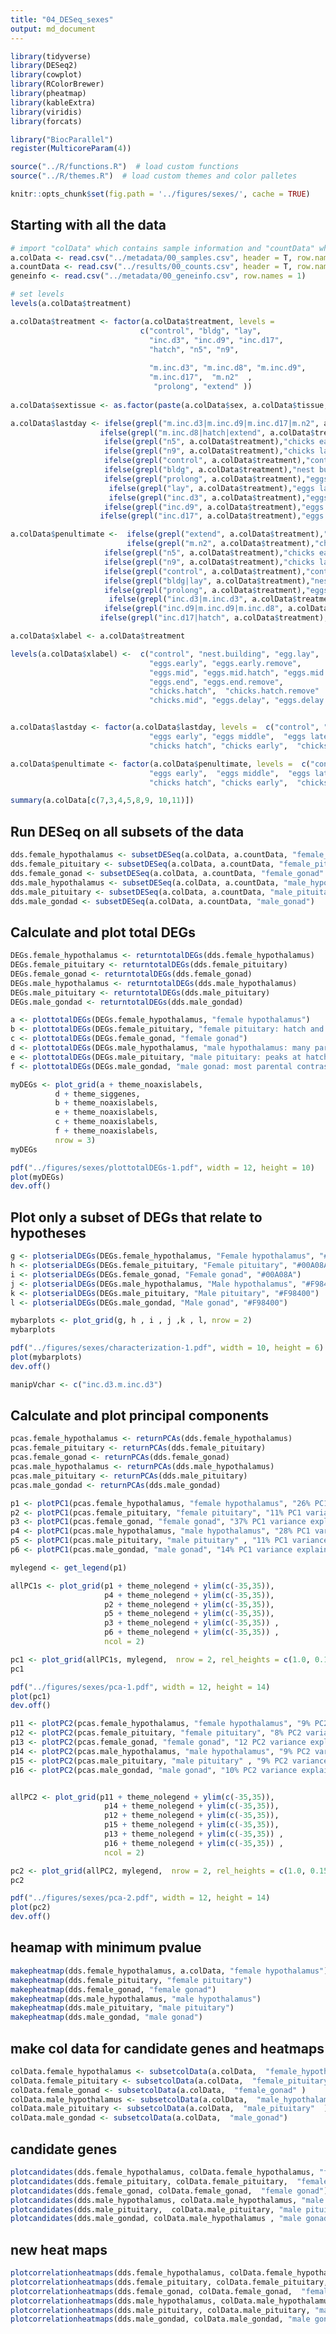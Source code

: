 ```yaml
---
title: "04_DESeq_sexes"
output: md_document
---
```


```r

library(tidyverse)
library(DESeq2)
library(cowplot)
library(RColorBrewer)
library(pheatmap)
library(kableExtra)
library(viridis)
library(forcats)

library("BiocParallel")
register(MulticoreParam(4))

source("../R/functions.R")  # load custom functions 
source("../R/themes.R")  # load custom themes and color palletes

knitr::opts_chunk$set(fig.path = '../figures/sexes/', cache = TRUE)
```

## Starting with all the data

```r
# import "colData" which contains sample information and "countData" which contains read counts
a.colData <- read.csv("../metadata/00_samples.csv", header = T, row.names = 1)
a.countData <- read.csv("../results/00_counts.csv", header = T, row.names = 1)
geneinfo <- read.csv("../metadata/00_geneinfo.csv", row.names = 1)

# set levels
levels(a.colData$treatment)

a.colData$treatment <- factor(a.colData$treatment, levels = 
                             c("control", "bldg", "lay",
                               "inc.d3", "inc.d9", "inc.d17",
                               "hatch", "n5", "n9",
                              
                               "m.inc.d3", "m.inc.d8", "m.inc.d9",
                               "m.inc.d17",  "m.n2"  ,
                                "prolong", "extend" ))
                               
a.colData$sextissue <- as.factor(paste(a.colData$sex, a.colData$tissue, sep = "_"))

a.colData$lastday <- ifelse(grepl("m.inc.d3|m.inc.d9|m.inc.d17|m.n2", a.colData$treatment), "empty nest", 
                    ifelse(grepl("m.inc.d8|hatch|extend", a.colData$treatment),"chicks hatch",      
                     ifelse(grepl("n5", a.colData$treatment),"chicks early",
                     ifelse(grepl("n9", a.colData$treatment),"chicks later",
                     ifelse(grepl("control", a.colData$treatment),"control",
                     ifelse(grepl("bldg", a.colData$treatment),"nest building",
                     ifelse(grepl("prolong", a.colData$treatment),"eggs delay",
                      ifelse(grepl("lay", a.colData$treatment),"eggs lay",
                      ifelse(grepl("inc.d3", a.colData$treatment),"eggs early",
                     ifelse(grepl("inc.d9", a.colData$treatment),"eggs middle",
                    ifelse(grepl("inc.d17", a.colData$treatment),"eggs later", NA)))))))))))

a.colData$penultimate <-  ifelse(grepl("extend", a.colData$treatment),"eggs delay",  
                          ifelse(grepl("m.n2", a.colData$treatment),"chicks hatch",
                     ifelse(grepl("n5", a.colData$treatment),"chicks early",
                     ifelse(grepl("n9", a.colData$treatment),"chicks later",
                     ifelse(grepl("control", a.colData$treatment),"control",
                     ifelse(grepl("bldg|lay", a.colData$treatment),"nest building",
                     ifelse(grepl("prolong", a.colData$treatment),"eggs delay",
                      ifelse(grepl("inc.d3|m.inc.d3", a.colData$treatment),"eggs early",
                     ifelse(grepl("inc.d9|m.inc.d9|m.inc.d8", a.colData$treatment),"eggs middle",
                    ifelse(grepl("inc.d17|hatch", a.colData$treatment),"eggs later", NA))))))))))

a.colData$xlabel <- a.colData$treatment

levels(a.colData$xlabel) <-  c("control", "nest.building", "egg.lay",
                               "eggs.early", "eggs.early.remove", 
                               "eggs.mid", "eggs.mid.hatch", "eggs.mid.remove",
                               "eggs.end", "eggs.end.remove",
                               "chicks.hatch",  "chicks.hatch.remove"  ,
                               "chicks.mid", "eggs.delay", "eggs.delay.hatch", "chicks.end")


a.colData$lastday <- factor(a.colData$lastday, levels =  c("control", "nest building", "eggs lay",
                               "eggs early", "eggs middle",  "eggs later","eggs delay",
                               "chicks hatch", "chicks early",  "chicks later", "empty nest"))

a.colData$penultimate <- factor(a.colData$penultimate, levels =  c("control", "nest building",
                               "eggs early",  "eggs middle",  "eggs later",  "eggs delay",
                               "chicks hatch", "chicks early",  "chicks later"))

summary(a.colData[c(7,3,4,5,8,9, 10,11)])
```

## Run DESeq on all subsets of the data


```r
dds.female_hypothalamus <- subsetDESeq(a.colData, a.countData, "female_hypothalamus")
dds.female_pituitary <- subsetDESeq(a.colData, a.countData, "female_pituitary" )
dds.female_gonad <- subsetDESeq(a.colData, a.countData, "female_gonad" )
dds.male_hypothalamus <- subsetDESeq(a.colData, a.countData, "male_hypothalamus" )
dds.male_pituitary <- subsetDESeq(a.colData, a.countData, "male_pituitary"  )
dds.male_gondad <- subsetDESeq(a.colData, a.countData, "male_gonad")
```


## Calculate and plot total DEGs


```r
DEGs.female_hypothalamus <- returntotalDEGs(dds.female_hypothalamus)
DEGs.female_pituitary <- returntotalDEGs(dds.female_pituitary)
DEGs.female_gonad <- returntotalDEGs(dds.female_gonad)
DEGs.male_hypothalamus <- returntotalDEGs(dds.male_hypothalamus)
DEGs.male_pituitary <- returntotalDEGs(dds.male_pituitary)
DEGs.male_gondad <- returntotalDEGs(dds.male_gondad)

```

```r
a <- plottotalDEGs(DEGs.female_hypothalamus, "female hypothalamus")
b <- plottotalDEGs(DEGs.female_pituitary, "female pituitary: hatch and day before are most unique")
c <- plottotalDEGs(DEGs.female_gonad, "female gonad")
d <- plottotalDEGs(DEGs.male_hypothalamus, "male hypothalamus: many parental contrasts yield 0 DEGs")
e <- plottotalDEGs(DEGs.male_pituitary, "male pituitary: peaks at hatch")
f <- plottotalDEGs(DEGs.male_gondad, "male gonad: most parental contrasts yield 0 DEGs")

myDEGs <- plot_grid(a + theme_noaxislabels,
          d + theme_siggenes,
          b + theme_noaxislabels,
          e + theme_noaxislabels,
          c + theme_noaxislabels,
          f + theme_noaxislabels,
          nrow = 3) 
myDEGs

pdf("../figures/sexes/plottotalDEGs-1.pdf", width = 12, height = 10)
plot(myDEGs)
dev.off()
```

## Plot only a subset of DEGs that relate to hypotheses


```r
g <- plotserialDEGs(DEGs.female_hypothalamus, "Female hypothalamus", "#00A08A")
h <- plotserialDEGs(DEGs.female_pituitary, "Female pituitary", "#00A08A")
i <- plotserialDEGs(DEGs.female_gonad, "Female gonad", "#00A08A")
j <- plotserialDEGs(DEGs.male_hypothalamus, "Male hypothalamus", "#F98400")
k <- plotserialDEGs(DEGs.male_pituitary, "Male pituitary", "#F98400")
l <- plotserialDEGs(DEGs.male_gondad, "Male gonad", "#F98400")

mybarplots <- plot_grid(g, h , i , j ,k , l, nrow = 2) 
mybarplots

pdf("../figures/sexes/characterization-1.pdf", width = 10, height = 6)
plot(mybarplots)
dev.off()
```

```r
manipVchar <- c("inc.d3.m.inc.d3")

```





## Calculate and plot principal components

```r
pcas.female_hypothalamus <- returnPCAs(dds.female_hypothalamus)
pcas.female_pituitary <- returnPCAs(dds.female_pituitary)      
pcas.female_gonad <- returnPCAs(dds.female_gonad)
pcas.male_hypothalamus <- returnPCAs(dds.male_hypothalamus)
pcas.male_pituitary <- returnPCAs(dds.male_pituitary)
pcas.male_gondad <- returnPCAs(dds.male_gondad)
```

```r
p1 <- plotPC1(pcas.female_hypothalamus, "female hypothalamus", "26% PC1 variance explained") 
p2 <- plotPC1(pcas.female_pituitary, "female pituitary", "11% PC1 variance explained")   
p3 <- plotPC1(pcas.female_gonad, "female gonad", "37% PC1 variance explained") 
p4 <- plotPC1(pcas.male_hypothalamus, "male hypothalamus", "28% PC1 variance explained") 
p5 <- plotPC1(pcas.male_pituitary, "male pituitary" , "11% PC1 variance explained") 
p6 <- plotPC1(pcas.male_gondad, "male gonad", "14% PC1 variance explained") 

mylegend <- get_legend(p1)

allPC1s <- plot_grid(p1 + theme_nolegend + ylim(c(-35,35)), 
                     p4 + theme_nolegend + ylim(c(-35,35)), 
                     p2 + theme_nolegend + ylim(c(-35,35)),
                     p5 + theme_nolegend + ylim(c(-35,35)),
                     p3 + theme_nolegend + ylim(c(-35,35)) ,
                     p6 + theme_nolegend + ylim(c(-35,35)) ,
                     ncol = 2)

pc1 <- plot_grid(allPC1s, mylegend,  nrow = 2, rel_heights = c(1.0, 0.15))
pc1

pdf("../figures/sexes/pca-1.pdf", width = 12, height = 14)
plot(pc1)
dev.off()

p11 <- plotPC2(pcas.female_hypothalamus, "female hypothalamus", "9% PC2 variance explained") 
p12 <- plotPC2(pcas.female_pituitary, "female pituitary", "8% PC2 variance explained")   
p13 <- plotPC2(pcas.female_gonad, "female gonad", "12 PC2 variance explained") 
p14 <- plotPC2(pcas.male_hypothalamus, "male hypothalamus", "9% PC2 variance explained") 
p15 <- plotPC2(pcas.male_pituitary, "male pituitary" , "9% PC2 variance explained") 
p16 <- plotPC2(pcas.male_gondad, "male gonad", "10% PC2 variance explained") 


allPC2 <- plot_grid(p11 + theme_nolegend + ylim(c(-35,35)), 
                     p14 + theme_nolegend + ylim(c(-35,35)), 
                     p12 + theme_nolegend + ylim(c(-35,35)),
                     p15 + theme_nolegend + ylim(c(-35,35)),
                     p13 + theme_nolegend + ylim(c(-35,35)) ,
                     p16 + theme_nolegend + ylim(c(-35,35)) ,
                     ncol = 2)

pc2 <- plot_grid(allPC2, mylegend,  nrow = 2, rel_heights = c(1.0, 0.15))
pc2

pdf("../figures/sexes/pca-2.pdf", width = 12, height = 14)
plot(pc2)
dev.off()


```

## heamap with minimum pvalue

```r
makepheatmap(dds.female_hypothalamus, a.colData, "female hypothalamus")
makepheatmap(dds.female_pituitary, "female pituitary")
makepheatmap(dds.female_gonad, "female gonad")
makepheatmap(dds.male_hypothalamus, "male hypothalamus")
makepheatmap(dds.male_pituitary, "male pituitary")
makepheatmap(dds.male_gondad, "male gonad")        
```

## make col data for candidate genes and heatmaps

```r
colData.female_hypothalamus <- subsetcolData(a.colData,  "female_hypothalamus")
colData.female_pituitary <- subsetcolData(a.colData,  "female_pituitary" )
colData.female_gonad <- subsetcolData(a.colData,  "female_gonad" )
colData.male_hypothalamus <- subsetcolData(a.colData,  "male_hypothalamus" )
colData.male_pituitary <- subsetcolData(a.colData,  "male_pituitary"  )
colData.male_gondad <- subsetcolData(a.colData,  "male_gonad")
```


## candidate genes

```r
plotcandidates(dds.female_hypothalamus, colData.female_hypothalamus, "female hypothalamus")
plotcandidates(dds.female_pituitary, colData.female_pituitary,  "female pituitary")
plotcandidates(dds.female_gonad, colData.female_gonad,  "female gonad")
plotcandidates(dds.male_hypothalamus, colData.male_hypothalamus, "male hypothalamus")
plotcandidates(dds.male_pituitary,  colData.male_pituitary, "male pituitary")
plotcandidates(dds.male_gondad, colData.male_hypothalamus , "male gonad")
```


## new heat maps

```r
plotcorrelationheatmaps(dds.female_hypothalamus, colData.female_hypothalamus ,"female hypothalamus: hatch, nest bldg., lay and day-before-hatch cluster")
plotcorrelationheatmaps(dds.female_pituitary, colData.female_pituitary, "female pituitary: clustering suggests an internal clock effect")
plotcorrelationheatmaps(dds.female_gonad, colData.female_gonad,  "female gonad: highly correlated across incubation and early nestling care")
plotcorrelationheatmaps(dds.male_hypothalamus, colData.male_hypothalamus, "male hypothalamus: 100% correlated across most parental care stages")
plotcorrelationheatmaps(dds.male_pituitary, colData.male_pituitary, "male pituitary: non-parental males are most different")
plotcorrelationheatmaps(dds.male_gondad, colData.male_gondad, "male gonad: non-parental males are most different")
```
